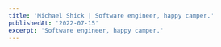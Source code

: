 ```yaml
---
title: 'Michael Shick | Software engineer, happy camper.'
publishedAt: '2022-07-15'
excerpt: 'Software engineer, happy camper.'
---
```


<HomepageHero />

<HomepageList
  heading="articles"
  href="/articles"
  documents={featuredArticles}
/>

<HomepageList
  heading="projects"
  href="/projects"
  documents={featuredProjects}
/>
